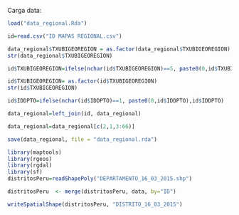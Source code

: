 Carga data: 

```r
load("data_regional.Rda")
```

```r
id=read.csv("ID MAPAS REGIONAL.csv")
```

```r
data_regional$TXUBIGEOREGION = as.factor(data_regional$TXUBIGEOREGION)
str(data_regional$TXUBIGEOREGION)
```

```r
id$TXUBIGEOREGION=ifelse(nchar(id$TXUBIGEOREGION)==5, paste0(0,id$TXUBIGEOREGION),id$TXUBIGEOREGION)
```

```r
id$TXUBIGEOREGION= as.factor(id$TXUBIGEOREGION)
str(id$TXUBIGEOREGION)
```

```r
id$IDDPTO=ifelse(nchar(id$IDDPTO)==1, paste0(0,id$IDDPTO),id$IDDPTO)
```


```r
data_regional=left_join(id, data_regional)
```

```r
data_regional=data_regional[c(2,1,3:66)]
```


```r
save(data_regional, file = "data_regional.rda")
```


```r
library(maptools)  
library(rgeos)
library(rgdal)
library(sf)
distritosPeru=readShapePoly("DEPARTAMENTO_16_03_2015.shp")
```

```r
distritosPeru  <- merge(distritosPeru, data, by="ID") 
```

```r
writeSpatialShape(distritosPeru, "DISTRITO_16_03_2015")
```


